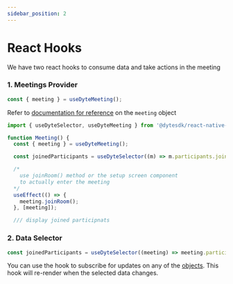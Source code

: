 ```yaml
---
sidebar_position: 2
---
```


# React Hooks

We have two react hooks to consume data and take actions in the meeting

### 1. Meetings Provider

```jsx
const { meeting } = useDyteMeeting();
```

Refer to [documentation for reference](./Reference/DyteClient) on the `meeting` object


```jsx
import { useDyteSelector, useDyteMeeting } from '@dytesdk/react-native-core';

function Meeting() {
  const { meeting } = useDyteMeeting();

  const joinedParticipants = useDyteSelector((m) => m.participants.joined);

  /*
    use joinRoom() method or the setup screen component
    to actually enter the meeting
  */
  useEffect(() => {
    meeting.joinRoom();
  }, [meeting]);

  /// display joined participnats

```

### 2. Data Selector

```jsx
const joinedParticipants = useDyteSelector((meeting) => meeting.participants.joined);
```

You can use the hook to subscribe for updates on any of the [objects](./Reference/DyteClient).
This hook will re-render when the selected data changes.


